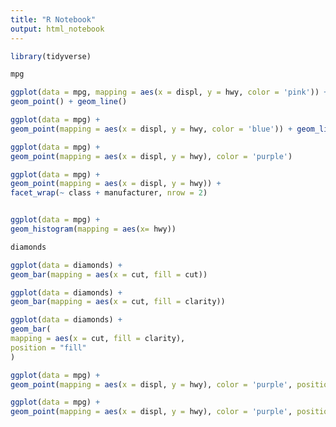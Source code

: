 ```yaml
---
title: "R Notebook"
output: html_notebook
---
```


```r
library(tidyverse)
```


```r
mpg
```


```r
ggplot(data = mpg, mapping = aes(x = displ, y = hwy, color = 'pink')) +
geom_point() + geom_line()
```


```r
ggplot(data = mpg) +
geom_point(mapping = aes(x = displ, y = hwy, color = 'blue')) + geom_line(mapping = aes(x = displ, y = hwy, color = 'purple'))
```
```r
ggplot(data = mpg) +
geom_point(mapping = aes(x = displ, y = hwy), color = 'purple')
```
```r
ggplot(data = mpg) +
geom_point(mapping = aes(x = displ, y = hwy)) +
facet_wrap(~ class + manufacturer, nrow = 2)
```


```r
```


```r
ggplot(data = mpg) +
geom_histogram(mapping = aes(x= hwy)) 
```
```r
diamonds
```
```r
ggplot(data = diamonds) +
geom_bar(mapping = aes(x = cut, fill = cut))
```
```r
ggplot(data = diamonds) +
geom_bar(mapping = aes(x = cut, fill = clarity))
```


```r
ggplot(data = diamonds) +
geom_bar(
mapping = aes(x = cut, fill = clarity),
position = "fill"
)
```

```r
ggplot(data = mpg) +
geom_point(mapping = aes(x = displ, y = hwy), color = 'purple', position = "jitter")
```
```r
ggplot(data = mpg) +
geom_point(mapping = aes(x = displ, y = hwy), color = 'purple', position = "jitter") + coord_flip()
```

